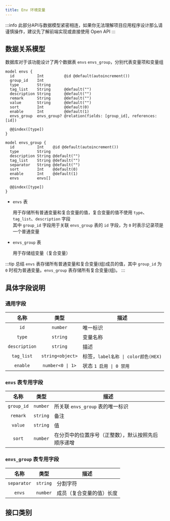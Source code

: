 ```yaml
---
title: Env 环境变量
---
```


:::info 此部分API与数据模型紧密相连，如果你无法理解项目应用程序设计那么请谨慎操作，建议先了解前端实现或直接使用 Open API
:::

## 数据关系模型

数据库对于该功能设计了两个数据表 `envs` `envs_group`，分别代表变量项和变量组

```prisma
model envs {
  id          Int         @id @default(autoincrement())
  group_id    Int
  type        String
  tag_list    String      @default("")
  description String      @default("")
  remark      String      @default("")
  value       String      @default("")
  sort        Int         @default(0)
  enable      Int         @default(1)
  envs_group  envs_group? @relation(fields: [group_id], references: [id])

  @@index([type])
}

model envs_group {
  id          Int    @id @default(autoincrement())
  type        String
  description String @default("")
  tag_list    String @default("")
  separator   String @default("")
  sort        Int    @default(0)
  enable      Int    @default(1)
  envs        envs[]

  @@index([type])
}
```

- `envs` 表

    用于存储所有普通变量和复合变量的值，复合变量的值不使用 `type`、`tag_list`、`description` 字段  
    其中 `group_id` 字段用于关联 `envs_group` 表的 `id` 字段，为 `0` 时表示记录项是一个普通变量

- `envs_group` 表

    用于存储组变量（复合变量）

:::tip 总结
`envs` 表存储所有普通变量和复合变量(组)成员的值，其中 `group_id` 为 `0` 时视为普通变量。`envs_group` 表存储所有复合变量(组)。
:::

## 具体字段说明

### 通用字段

<APITable>

| 名称 | 类型 | 描述 |
| :-: | :-: | --- |
| `id` | `number` | 唯一标识 |
| `type` | `string` | 变量名称 |
| `description` | `string` | 描述 |
| `tag_list` | `string<object>` | 标签，`label名称 \| color颜色(HEX)` |
| `enable` | `number<0 \| 1>` | 状态 `1 启用 \| 0 禁用` |

</APITable>

### `envs` 表专用字段

<APITable>

| 名称 | 类型 | 描述 |
| :-: | :-: | --- |
| `group_id` | `number` | 所关联 `envs_group` 表的唯一标识 |
| `remark` | `string` | 备注 |
| `value` | `string` | 值 |
| `sort` | `number` | 在分页中的位置序号（正整数），默认按照先后顺序递增 |

</APITable>

### `envs_group` 表专用字段

<APITable>

| 名称 | 类型 | 描述 |
| :-: | :-: | --- |
| `separator` | `string` | 分割字符 |
| `envs` | `number` | 成员（复合变量的值）长度 |

</APITable>

## 接口类别


<DocCardList />
